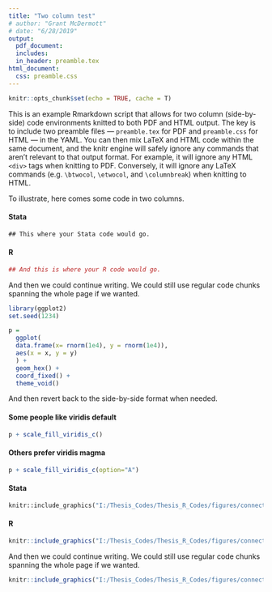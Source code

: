 ```yaml
---
title: "Two column test"
# author: "Grant McDermott"
# date: "6/28/2019"
output:
  pdf_document:
  includes:
  in_header: preamble.tex
html_document:
  css: preamble.css
---
```

  
```r
knitr::opts_chunk$set(echo = TRUE, cache = T)
```

This is an example Rmarkdown script that allows for two column (side-by-side) code environments knitted to both PDF and HTML output. The key is to include two preamble files --- `preamble.tex` for PDF and `preamble.css` for HTML --- in the YAML. You can then mix LaTeX and HTML code within the same document, and the knitr engine will safely ignore any commands that aren't relevant to that output format. For example, it will ignore any HTML `<div>` tags when knitting to PDF. Conversely, it will ignore any LaTeX commands (e.g. `\btwocol`, `\etwocol`, and `\columnbreak`) when knitting to HTML.

To illustrate, here comes some code in two columns.

<div class="column-left">
\btwocol
#### Stata
```stata
## This where your Stata code would go.
```
</div>
\columnbreak
<div class="column-right">
#### R
```r
## And this is where your R code would go.
```
\etwocol
</div>

And then we could continue writing. We could still use regular code chunks spanning the whole page if we wanted.

```r
library(ggplot2)
set.seed(1234)

p = 
  ggplot(
  data.frame(x= rnorm(1e4), y = rnorm(1e4)), 
  aes(x = x, y = y)
  ) +
  geom_hex() + 
  coord_fixed() +
  theme_void()
```

And then revert back to the side-by-side format when needed.

<div class="column-left">
\btwocol
#### Some people like viridis default
```r
p + scale_fill_viridis_c()
```
</div>
\columnbreak
<div class="column-right">
#### Others prefer viridis magma
```r
p + scale_fill_viridis_c(option="A")
```
\etwocol
</div>

<div class="column-left">
\btwocol
#### Stata
```stata
knitr::include_graphics("I:/Thesis_Codes/Thesis_R_Codes/figures/connectivity-plots_25k/Alexandre Laurent (hyper-coupled minority) at 50k rewirings_unserialized.pdf")
```
</div>
\columnbreak
<div class="column-right">
#### R
```r
knitr::include_graphics("I:/Thesis_Codes/Thesis_R_Codes/figures/connectivity-plots_25k/Alexandre Laurent (hyper-coupled minority) at 50k rewirings_serialized.pdf")
```
\etwocol
</div>

And then we could continue writing. We could still use regular code chunks spanning the whole page if we wanted.

```r
knitr::include_graphics("I:/Thesis_Codes/Thesis_R_Codes/figures/connectivity-plots_25k/Alexandre Laurent (hyper-coupled minority) at 50k rewirings_network.pdf")
```
